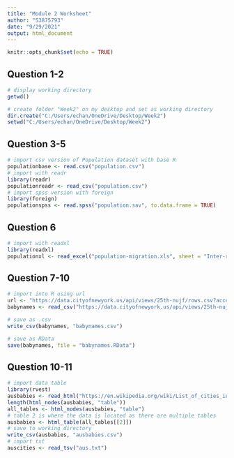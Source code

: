 ---
title: "Module 2 Worksheet"
author: "S3875793"
date: "9/29/2021"
output: html_document
---

```{r setup, include=FALSE}
knitr::opts_chunk$set(echo = TRUE)
```

## Question 1-2

```{r}
# display working directory
getwd()

# create folder "Week2" on my desktop and set as working directory
dir.create("C:/Users/echan/OneDrive/Desktop/Week2")
setwd("C:/Users/echan/OneDrive/Desktop/Week2")
```

## Question 3-5

```{r}
# import csv version of Population dataset with base R
populationbase <- read.csv("population.csv")
# import with readr
library(readr)
populationreadr <- read_csv("population.csv")
# import spss version with foreign
library(foreign)
populationspss <- read.spss("population.sav", to.data.frame = TRUE)
```
## Question 6
```{r}
# import with readxl
library(readxl)
populationxl <- read_excel("population-migration.xls", sheet = "Inter-regional Migration", col_names = TRUE)
```
## Question 7-10
```{r}
# import into R using url
url <- "https://data.cityofnewyork.us/api/views/25th-nujf/rows.csv?accessType=DOWNLOAD"
babynames <- read_csv("https://data.cityofnewyork.us/api/views/25th-nujf/rows.csv?accessType=DOWNLOAD")

# save as .csv
write_csv(babynames, "babynames.csv")

# save as RData
save(babynames, file = "babynames.RData")
```

## Question 10-11
```{r}
# import data table
library(rvest)
ausbabies <- read_html("https://en.wikipedia.org/wiki/List_of_cities_in_Australia_by_population")
length(html_nodes(ausbabies, "table"))
all_tables <- html_nodes(ausbabies, "table")
# table 2 is where the data is located as there are multiple tables
ausbabies <- html_table(all_tables[[2]])
# save to working directory
write_csv(ausbabies, "ausbabies.csv")
# import txt
auscities <- read_tsv("aus.txt")
```

